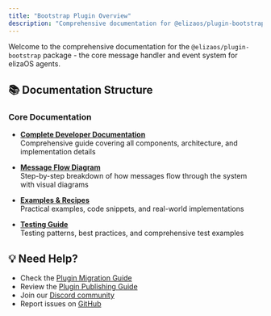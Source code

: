 ```yaml
---
title: "Bootstrap Plugin Overview"
description: "Comprehensive documentation for @elizaos/plugin-bootstrap - the core message handler and event system for elizaOS agents"
---
```


Welcome to the comprehensive documentation for the `@elizaos/plugin-bootstrap` package - the core message handler and event system for elizaOS agents.

## 📚 Documentation Structure

### Core Documentation

- **[Complete Developer Documentation](/plugins/bootstrap/complete-documentation)**  
  Comprehensive guide covering all components, architecture, and implementation details

- **[Message Flow Diagram](/plugins/bootstrap/message-flow)**  
  Step-by-step breakdown of how messages flow through the system with visual diagrams

- **[Examples & Recipes](/plugins/bootstrap/examples)**  
  Practical examples, code snippets, and real-world implementations

- **[Testing Guide](/plugins/bootstrap/testing-guide)**  
  Testing patterns, best practices, and comprehensive test examples

## 💡 Need Help?

- Check the [Plugin Migration Guide](/guides/plugin-migration/overview)
- Review the [Plugin Publishing Guide](/guides/plugin-publishing-guide)
- Join our [Discord community](https://discord.gg/ai16z)
- Report issues on [GitHub](https://github.com/elizaos/eliza/issues)
